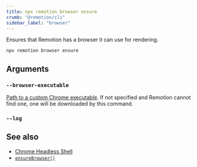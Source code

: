 ```yaml
---
title: npx remotion browser ensure
crumb: "@remotion/cli"
sidebar_label: "browser"
---
```


Ensures that Remotion has a browser it can use for rendering.

```
npx remotion browser ensure
```

## Arguments

### `--browser-executable`

[Path to a custom Chrome executable](/docs/config#setbrowserexecutable). If not specified and Remotion cannot find one, one will be downloaded by this command.

### `--log`<AvailableFrom v="4.0.137" />

<Options id="log" cli />

## See also

- [Chrome Headless Shell](/docs/miscellaneous/chrome-headless-shell)
- [`ensureBrowser()`](/docs/renderer/ensure-browser)
